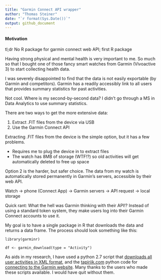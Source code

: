 ```yaml
---
title: "Garmin Connect API wrapper"
author: "Thomas Steiner"
date: "`r format(Sys.Date())`"
output: github_document
---
```


#### Motivation
tl;dr No R package for garmin connect web API; first R package

Having strong physical and mental health is very important to me. So much so that I bought one of those fancy smart watches from Garmin (Vivoactive 3) to start collecting health data.

I was severely disappointed to find that the data is not easily exportable (by Garmin and competitors). Garmin has a readily accessibly link to all users that provides summary statistics for past activities.

Not cool. Where is my second-by-second data? I didn't go through a MS in Data Analytics to use summary statistics.

There are two ways to get the more extensive data:

1. Extract .FIT files from the device via USB
2. Use the Garmin Connect API

Extracting .FIT files from the device is the simple option, but it has a few problems. 

+ Requires me to plug the device in to extract files
+ The watch has 8MB of storage (WTF!?) so old activities will get automatically deleted to free up space

Option 2 is the harder, but safer choice. The data from my watch is automatically stored permanently in Garmin's servers, accessible by their web API.

Watch -> phone (Connect App) -> Garmin servers -> API request -> local storage

Quick rant: What the hell was Garmin thinking with their API!? Instead of using a standard token system, they make users log into their Garmin Connect accounts to use it. 

My goal is to have a single package in R that downloads the data and returns a data frame. The process should look something like this:
```
library(garminr)

df <- garmin_download(type = "Activity")
```
As aids in my research, I have used a python 2.7 script that [downloads all user activities in XML format](https://github.com/magsol/garmin/blob/master/download.py), and the [tapiriik.com](tapiriik.com) python code for [connecting to the Garmin website](https://github.com/cpfair/tapiriik/blob/master/tapiriik/services/GarminConnect/garminconnect.py). Many thanks to the users who made these scripts available. I would have quit without them.
